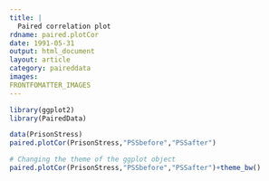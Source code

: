 ```yaml
---
title: |
  Paired correlation plot
rdname: paired.plotCor
date: 1991-05-31
output: html_document
layout: article
category: paireddata
images:
FRONTFOMATTER_IMAGES
---
```


```r
library(ggplot2)
library(PairedData)
```

```r
data(PrisonStress)
paired.plotCor(PrisonStress,"PSSbefore","PSSafter")

# Changing the theme of the ggplot object
paired.plotCor(PrisonStress,"PSSbefore","PSSafter")+theme_bw()



```